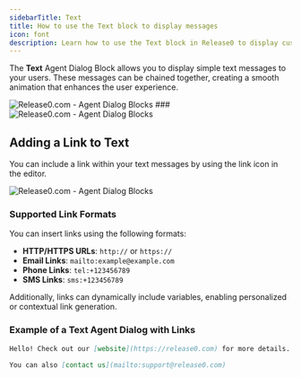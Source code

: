 ```yaml
---
sidebarTitle: Text
title: How to use the Text block to display messages
icon: font
description: Learn how to use the Text block in Release0 to display custom messages, format content, and add clickable links in your chatbot conversations. This guide covers setup tips and best practices for creating clear, engaging dialogues.
---
```


The **Text** Agent Dialog Block allows you to display simple text messages to your users. These messages can be chained together, creating a smooth animation that enhances the user experience.

<Frame style={{ maxWidth: '400px' }}>
  <img src="/images/blocks/agent-dialog/text.png" alt="Release0.com - Agent Dialog Blocks" />
</Frame>
###
<Frame style={{ maxWidth: '600px' }}>
  <img src="/images/blocks/agent-dialog/text-agent-dialog.gif" alt="Release0.com - Agent Dialog Blocks" />
</Frame>

## Adding a Link to Text

You can include a link within your text messages by using the link icon in the editor.

<Frame style={{ maxWidth: '400px' }}>
  <img src="/images/blocks/agent-dialog/text-link.png" alt="Release0.com - Agent Dialog Blocks" />
</Frame>

### Supported Link Formats

You can insert links using the following formats:

- **HTTP/HTTPS URLs**: `http://` or `https://`
- **Email Links**: `mailto:example@example.com`
- **Phone Links**: `tel:+123456789`
- **SMS Links**: `sms:+123456789`

Additionally, links can dynamically include variables, enabling personalized or contextual link generation.

### Example of a Text Agent Dialog with Links

```markdown
Hello! Check out our [website](https://release0.com) for more details.

You can also [contact us](mailto:support@release0.com)
```
